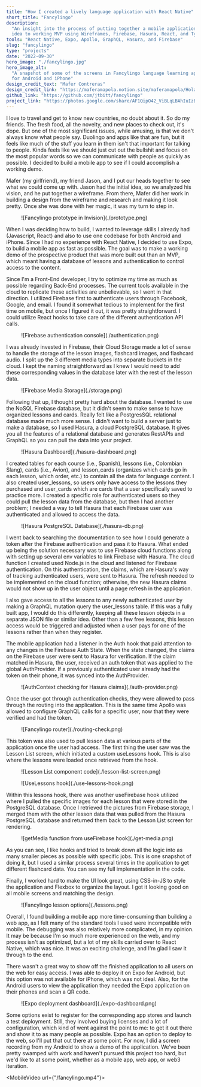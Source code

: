 ```yaml
---
title: "How I created a lively language application with React Native"
short_title: "Fancylingo"
description:
  "An insight into the process of putting together a mobile application from
  idea to working MVP using Wireframes, Firebase, Hasura, React, and Typescript."
tools: "React Native, Expo, Apollo, GraphQL, Hasura, and Firebase"
slug: "fancylingo"
type: "projects"
date: "2022-09-30"
hero_image: "./fancylingo.jpg"
hero_image_alt:
  "A snapshot of some of the screens in Fancylingo language learning application
  for Android and iPhone"
design_credit_text: "Mafer Contreras"
design_credit_link: "https://maferamapola.notion.site/maferamapola/Hola-I-m-Maferamapola-UX-Product-Designer-134bdff3d5a04de2aed5908a24e85246"
github_link: "https://github.com/jtbitt/fancylingo"
project_link: "https://photos.google.com/share/AF1QipO42_ViBLqLBAhIuIzBmLyaxdh8XV3QAIDhbFrqkvUqPZg-FQzziE0sIOkOfRjsUA/photo/AF1QipPLdi9eUL9RTKtnY0cklkeOr8vED_wblrFV4xM7?key=clFJMjdUV0JwMjhNcGdwcGxrcDZsek5MeWNIbU9n"
---
```




I love to travel and get to know new countries, no doubt about it. So do my
friends. The fresh food, all the novelty, and new places to check out, it's
dope. But one of the most significant issues, while amusing, is that we don't
always know what people say. Duolingo and apps like that are fun, but it feels
like much of the stuff you learn in them isn't that important for talking to
people. Kinda feels like we should just cut out the bullshit and focus on the
most popular words so we can communicate with people as quickly as possible. I
decided to build a mobile app to see if I could accomplish a working demo.

Mafer (my girlfriend), my friend Jason, and I put our heads together to see what
we could come up with. Jason had the initial idea, so we analyzed his vision,
and he put together a wireframe. From there, Mafer did her work in building a
design from the wireframe and research and making it look pretty. Once she was
done with her magic, it was my turn to step in.

<figure>![Fancylingo prototype in Invision](./prototype.png)</figure>

When I was deciding how to build, I wanted to leverage skills I already had
(Javascript, React) and also to use <ExternalLink 
url="https://reactnative.dev/">one codebase for both Android and
iPhone</ExternalLink>. Since I had no experience with React Native, I decided to
use Expo, to <ExternalLink url="https://expo.dev/">build a mobile app as fast as
possible</ExternalLink>. The goal was to make a working demo of the prospective
product that was more built out than an MVP, which meant having a database of
lessons and authentication to control access to the content.

Since I'm a Front-End developer, I try to optimize my time as much as possible
regarding Back-End processes. The current tools available in the cloud to
replicate these activities are unbelievable, so I went in that direction. I
utilized Firebase first <ExternalLink 
url="https://firebase.google.com/products/auth">to authenticate
users</ExternalLink> through Facebook, Google, and email. I found it somewhat
tedious to implement for the first time on mobile, but once I figured it out, it
was pretty straightforward. I could utilize <ExternalLink 
url="https://reactjs.org/docs/hooks-intro.html">React hooks</ExternalLink>
to<ExternalLink url="https://github.com/jtbitt/fancylingo/blob/main/src/hooks/useFirebase.ts">
take care of the different authentication API calls</ExternalLink>.

<figure>![Firebase authentication console](./authentication.png)</figure>

I was already invested in Firebase, their <ExternalLink 
url="https://firebase.google.com/products/storage">Cloud Storage</ExternalLink>
made a lot of sense to handle the storage of the lesson images, flashcard
images, and flashcard audio. I split up the 3 different media types into
separate buckets in the cloud. I kept the naming straightforward as I knew I
would need to add these corresponding values in the database later with the rest
of the lesson data.

<figure>![Firebase Media Storage](./storage.png)</figure>

Following that up, I thought pretty hard about the database. I wanted to use the
NoSQL Firebase database, but it didn't seem to make sense to have organized
lessons and cards. Really felt like a PostgresSQL relational database made much
more sense. I didn't want to build a server just to make a database, so I used
Hasura, <ExternalLink url="https://hasura.io/">a cloud PostgreSQL
database</ExternalLink>. It gives you all the features of a relational database
and generates RestAPIs and GraphQL so you can pull the data into your project.

<figure>![Hasura Dashboard](./hasura-dashboard.png)</figure>

I created tables for each course (i.e., Spanish), lessons (i.e., Colombian
Slang), cards (i.e., Avion), and lesson_cards (organizes which cards go in each
lesson, which order, etc.) to contain all the data for language content. I also
created user_lessons, so users only have access to the lessons they purchased
and user_cards which are cards that a user specifically saved to practice more.
I created a specific role for authenticated users so they could pull the lesson
data from the database, but then I had another problem; I needed a way to tell
Hasura that each Firebase user was authenticated and allowed to access the data.

<figure>![Hasura PostgreSQL Database](./hasura-db.png)</figure>

I went back to searching the documentation to see how I could generate a token
after the Firebase authentication and pass it to Hasura. What ended up being the
solution necessary was to use Firebase cloud functions along with setting up
several env variables to link Firebase with Hasura. The cloud function I created
used Node.js in the cloud and listened for Firebase authentication. On this
authentication, the claims, which are Hasura's way of tracking authenticated
users, were sent to Hasura. The refresh needed to be implemented on the cloud
function; otherwise, the new Hasura claims would not show up in the user object
until a page refresh in the application.

I also gave access to all the lessons to any newly authenticated user by making
a GraphQL mutation query the user_lessons table. If this was a fully built app,
I would do this differently, keeping all these lesson objects in a separate JSON
file or similar idea. Other than a few free lessons, this lesson access would be
triggered and adjusted when a user pays for one of the lessons rather than when
they register.

<Gist gistLink="f91930c353c796bc82b494108942927e" />

The mobile application had a listener in the Auth hook that paid attention to
any changes in the Firebase Auth State. When the state changed, the claims on
the Firebase user were sent to Hasura for verification. If the claim matched in
Hasura, the user, received an auth token that was applied to the global
AuthProvider. If a previously authenticated user already had the token on their
phone, it was synced into the AuthProvider.

<figure>![AuthContext checking for Hasura claims](./auth-provider.png)</figure>

Once the user got through authentication checks, they were allowed to pass
through the routing into the application. This is the same time Apollo was
allowed to configure GraphQL calls for a specific user, now that they were
verified and had the token.

<figure>![Fancylingo router](./routing-check.png)</figure>

This token was also used to pull lesson data at various parts of the application
once the user had access. The first thing the user saw was the Lesson List
screen, which initiated a custom useLessons hook. This is also where the lessons
were loaded once retrieved from the hook.

<figure>![Lesson List component code](./lesson-list-screen.png)</figure>
<figure>![UseLessons hook](./use-lessons-hook.png)</figure>

Within this lessons hook, there was another useFirebase hook utilized where I
pulled the specific images for each lesson that were stored in the PostgreSQL
database. Once I retrieved the pictures from Firebase storage, I merged them
with the other lesson data that was pulled from the Hasura PostgreSQL database
and returned them back to the Lesson List screen for rendering.

<figure>![getMedia function from useFirebase hook](./get-media.png)</figure>

As you can see, I like hooks and tried to break down all the logic into as many
smaller pieces as possible with specific jobs. This is one snapshot of doing it,
but I used a similar process several times in the application to get different
flashcard data. You can <ExternalLink 
url="https://github.com/jtbitt/fancylingo"> see my full
implementation</ExternalLink> in the code.

Finally, I worked hard to make the UI look great, using CSS-in-JS
to&nbsp;<ExternalLink url="https://cssinjs.org">style the
application</ExternalLink> and Flexbox to <ExternalLink 
url="https://web.dev/learn/css/flexbox/">organize the layout</ExternalLink>. I
got it looking good on all mobile screens and matching the design.

<div className="flex flex-row justify-center">
  <figure>![Fancylingo lesson options](./lessons.png)</figure>
</div>

Overall, I found building a mobile app more time-consuming than building a web
app, as I felt many of the standard tools I used were incompatible with mobile.
The debugging was also relatively more complicated, in my opinion. It may be
because I'm so much more experienced on the web, and my process isn't as
optimized, but a lot of my skills carried over to React Native, which was nice.
It was an exciting challenge, and I'm glad I saw it through to the end.

There wasn't a great way to show off the finished application to all users on
the web for easy access. I was able to deploy it on Expo for Android, but this
option was not available for iPhone, which was not ideal. Also, for the Android
users to view the application they needed the Expo application on their phones
and scan a QR code.

<figure>![Expo deployment dashboard](./expo-dashboard.png)</figure>

Some options exist to register for the corresponding app stores and launch a
test deployment. Still, they involved buying licenses and a lot of
configuration, which kind of went against the point to me: to get it out there
and show it to as many people as possible. Expo has an option to deploy to the
web, so I'll put that out there at some point. For now, I did a screen recording
from my Android to show a demo of the application. We've been pretty swamped
with work and haven't pursued this project too hard, but we'd like to at some
point, whether as a mobile app, web app, or web3 iteration.

<MobileVideo url={"/fancylingo.mp4"}></MobileVideo>
